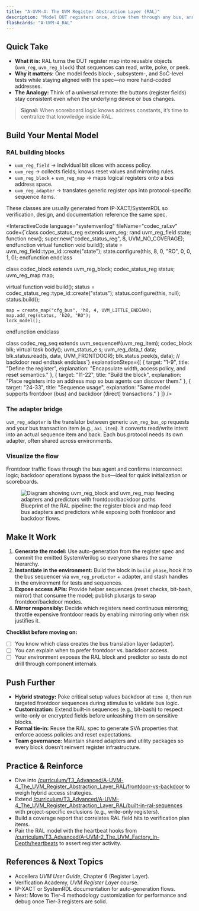 ```yaml
---
title: "A-UVM-4: The UVM Register Abstraction Layer (RAL)"
description: "Model DUT registers once, drive them through any bus, and balance frontdoor/backdoor access for realistic yet fast verification."
flashcards: "A-UVM-4_RAL"
---
```



## Quick Take
- **What it is:** RAL turns the DUT register map into reusable objects (`uvm_reg`, `uvm_reg_block`) that sequences can read, write, poke, or peek.
- **Why it matters:** One model feeds block-, subsystem-, and SoC-level tests while staying aligned with the spec—no more hand-coded addresses.
- **The Analogy:** Think of a universal remote: the buttons (register fields) stay consistent even when the underlying device or bus changes.

> **Signal:** When scoreboard logic knows address constants, it’s time to centralize that knowledge inside RAL.

## Build Your Mental Model
### RAL building blocks
- `uvm_reg_field` → individual bit slices with access policy.
- `uvm_reg` → collects fields; knows reset values and mirroring rules.
- `uvm_reg_block` + `uvm_reg_map` → maps logical registers onto a bus address space.
- `uvm_reg_adapter` → translates generic register ops into protocol-specific sequence items.

These classes are usually generated from IP-XACT/SystemRDL so verification, design, and documentation reference the same spec.

<InteractiveCode
  language="systemverilog"
  fileName="codec_ral.sv"
  code={`class codec_status_reg extends uvm_reg;
  rand uvm_reg_field state;
  function new(); super.new("codec_status_reg", 8, UVM_NO_COVERAGE); endfunction
  virtual function void build();
    state = uvm_reg_field::type_id::create("state");
    state.configure(this, 8, 0, "RO", 0, 0, 1, 0);
  endfunction
endclass

class codec_block extends uvm_reg_block;
  codec_status_reg status;
  uvm_reg_map map;

  virtual function void build();
    status = codec_status_reg::type_id::create("status");
    status.configure(this, null);
    status.build();

    map = create_map("cfg_bus", 'h0, 4, UVM_LITTLE_ENDIAN);
    map.add_reg(status, 'h20, "RO");
    lock_model();
  endfunction
endclass

class codec_reg_seq extends uvm_sequence#(uvm_reg_item);
  codec_block blk;
  virtual task body();
    uvm_status_e s;
    uvm_reg_data_t data;
    blk.status.read(s, data, UVM_FRONTDOOR);
    blk.status.peek(s, data); // backdoor read
  endtask
endclass`}
  explanationSteps={[
    { target: "1-9", title: "Define the register", explanation: "Encapsulate width, access policy, and reset semantics." },
    { target: "11-22", title: "Build the block", explanation: "Place registers into an address map so bus agents can discover them." },
    { target: "24-33", title: "Sequence usage", explanation: "Same model supports frontdoor (bus) and backdoor (direct) transactions." }
  ]}
/>

### The adapter bridge
`uvm_reg_adapter` is the translator between generic `uvm_reg_bus_op` requests and your bus transaction item (e.g., `axi_item`). It converts read/write intent into an actual sequence item and back. Each bus protocol needs its own adapter, often shared across environments.

### Visualize the flow
<UvmTestbenchVisualizer />

Frontdoor traffic flows through the bus agent and confirms interconnect logic; backdoor operations bypass the bus—ideal for quick initialization or scoreboards.

<figure className="my-8 flex flex-col items-center space-y-4">
  <img
    src="/visuals/tier-4/ral-mapping-blueprint.svg"
    alt="Diagram showing uvm_reg_block and uvm_reg_map feeding adapters and predictors with frontdoor/backdoor paths"
    className="w-full max-w-4xl rounded-2xl border border-white/10 bg-white/5 p-4"
  />
  <figcaption className="text-sm text-muted-foreground">
    Blueprint of the RAL pipeline: the register block and map feed bus adapters and predictors while exposing both frontdoor and backdoor flows.
  </figcaption>
</figure>

## Make It Work
1. **Generate the model:** Use auto-generation from the register spec and commit the emitted SystemVerilog so everyone shares the same hierarchy.
2. **Instantiate in the environment:** Build the block in `build_phase`, hook it to the bus sequencer via `uvm_reg_predictor` + adapter, and stash handles in the environment for tests and sequences.
3. **Expose access APIs:** Provide helper sequences (reset checks, bit-bash, mirror) that consume the model; publish plusargs to swap frontdoor/backdoor modes.
4. **Mirror responsibly:** Decide which registers need continuous mirroring; throttle expensive frontdoor reads by enabling mirroring only when risk justifies it.

**Checklist before moving on:**
- [ ] You know which class creates the bus translation layer (adapter).
- [ ] You can explain when to prefer frontdoor vs. backdoor access.
- [ ] Your environment exposes the RAL block and predictor so tests do not drill through component internals.

## Push Further
- **Hybrid strategy:** Poke critical setup values backdoor at `time 0`, then run targeted frontdoor sequences during stimulus to validate bus logic.
- **Customization:** Extend built-in sequences (e.g., bit-bash) to respect write-only or encrypted fields before unleashing them on sensitive blocks.
- **Formal tie-in:** Reuse the RAL spec to generate SVA properties that enforce access policies and reset expectations.
- **Team governance:** Maintain shared adapters and utility packages so every block doesn’t reinvent register infrastructure.

## Practice & Reinforce
- Dive into [/curriculum/T3_Advanced/A-UVM-4_The_UVM_Register_Abstraction_Layer_RAL/frontdoor-vs-backdoor](./frontdoor-vs-backdoor) to weigh hybrid access strategies.
- Extend [/curriculum/T3_Advanced/A-UVM-4_The_UVM_Register_Abstraction_Layer_RAL/built-in-ral-sequences](./built-in-ral-sequences) with project-specific exclusions (e.g., write-only registers).
- Build a coverage report that correlates RAL field hits to verification plan items.
- Pair the RAL model with the heartbeat hooks from [/curriculum/T3_Advanced/A-UVM-2_The_UVM_Factory_In-Depth/heartbeats](../A-UVM-2_The_UVM_Factory_In-Depth/heartbeats) to assert register activity.

## References & Next Topics
- Accellera *UVM User Guide*, Chapter 6 (Register Layer).
- Verification Academy, *UVM Register Layer* course.
- IP-XACT or SystemRDL documentation for auto-generation flows.
- Next: Move to Tier‑4 methodology customization for performance and debug once Tier-3 registers are solid.
